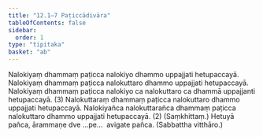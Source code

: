 ```yaml
---
title: "12.1–7 Paṭiccādivāra"
tableOfContents: false
sidebar:
  order: 1
type: "tipitaka"
basket: "ab"
---
```



<DynamicBreadcrumb />

<Division number="26">

<Paragraph number="66">
Nalokiyaṃ dhammaṃ paṭicca nalokiyo dhammo uppajjati hetupaccayā. Nalokiyaṃ dhammaṃ paṭicca nalokuttaro dhammo uppajjati hetupaccayā. Nalokiyaṃ dhammaṃ paṭicca nalokiyo ca nalokuttaro ca dhammā uppajjanti hetupaccayā. (3)
</Paragraph>

<Paragraph number="67">
Nalokuttaraṃ dhammaṃ paṭicca nalokuttaro dhammo uppajjati hetupaccayā.
</Paragraph>

<Paragraph number="68">
Nalokiyañca nalokuttarañca dhammaṃ paṭicca nalokuttaro dhammo uppajjati hetupaccayā. (2) (Saṃkhittaṃ.)
</Paragraph>

<Paragraph number="69">
Hetuyā pañca, ārammaṇe dve …pe…  avigate pañca. (Sabbattha vitthāro.)
</Paragraph>
</Division>